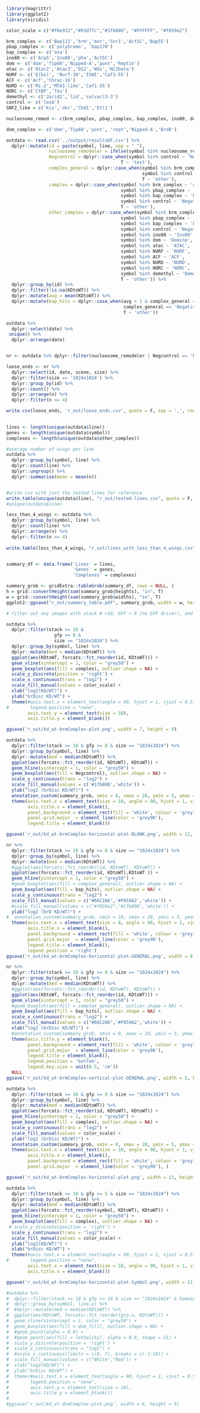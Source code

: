 
```r
library(magrittr)
library(ggplot2)
library(viridis)

color_scale = c("#f0e932","#03d7fc","#1fb800", "#FFFFFF", "#f059a2")
```

```r

brm_complex <- c('Bap111','brm','mor','Snr1','Act5C','Bap55')
pbap_complex <- c('polybromo', 'bap170')
bap_complex <- c('osa')
ino80 <- c('Arp5','Ino80','pho','Act5C')
dom <- c('dom','Tip60','Nipped-A','pont','Reptin')
atac <- c('Atac2','Atac3','D12','Wds','NC2beta')
NURF <- c('E(bx)', 'Nurf-38','ISWI','Caf1-55')
ACF <- c('Acf','Chrac-16')
NURD <- c('Mi-2','MTA1-like','Caf1-55')
NORC <- c('CtBP','Tou')
demethyl <- c('Jarid2','lid','su(var)3-3')
control <- c('lexA')
SNF2_like = c('kis','okr','Chd1','Etl1')

nucleosome_remod <- c(brm_complex, pbap_complex, bap_complex, ino80, dom, atac, NURF, ACF, NURD, SNF2_like)

dom_complex <- c('dom','Tip60','pont', 'rept','Nipped-A','Brd8')

outdata <- read.csv('../output/resultsDF.csv') %>%
  dplyr::mutate(id = paste(symbol, line, sep = "_"),
                nucleosome_remodeler = ifelse(symbol %in% nucleosome_remod, T, F),
                Negcontrol = dplyr::case_when(symbol %in% control ~ 'Negative-Control',
                                           T ~ 'test'),
                complex_general = dplyr::case_when(symbol %in% brm_complex | symbol %in% pbap_complex | symbol %in% bap_complex ~ 'PBAP/BAP',
                                                   symbol %in% control ~ 'Negative-Control',
                                                   T ~ 'other'),
                complex = dplyr::case_when(symbol %in% brm_complex ~ 'core',
                                           symbol %in% pbap_complex ~ 'pbap',
                                           symbol %in% bap_complex ~ 'bap',
                                           symbol %in% control ~ 'Negative-Control',
                                           T ~ 'other'),
                other_complex = dplyr::case_when(symbol %in% brm_complex ~ '(p)bap',
                                           symbol %in% pbap_complex ~ 'pbap',
                                           symbol %in% bap_complex ~ 'bap',
                                           symbol %in% control ~ 'Negative-Control',
                                           symbol %in% ino80 ~ 'Ino80',
                                           symbol %in% dom ~ 'Domino',
                                           symbol %in% atac ~ 'ATAC',
                                           symbol %in% NURF ~ 'NURF',
                                           symbol %in% ACF ~ 'ACF',
                                           symbol %in% NURD ~ 'NURD',
                                           symbol %in% NORC ~ 'NORC',
                                           symbol %in% demethyl ~ 'Demethylase',
                                           T ~ 'other')) %>%
  dplyr::group_by(id) %>%
  dplyr::filter(!is.na(KDtoWT)) %>%
  dplyr::mutate(avg = mean(KDtoWT)) %>%
  dplyr::mutate(bap_hits = dplyr::case_when(avg > 1 & complex_general == 'PBAP/BAP' ~ 'Brahma Complex',
                                            complex_general == 'Negative-Control' ~ 'Negative-Control',
                                            T ~ 'other'))

outdata %>% 
  dplyr::select(date) %>%
 unique() %>%
  dplyr::arrange(date)


nr <- outdata %>% dplyr::filter(nucleosome_remodeler | Negcontrol == 'Negative-Control')

loose_ends <- nr %>% 
  dplyr::select(id, date, scene, size) %>%
  dplyr::filter(size == '1024x1024') %>%
  dplyr::group_by(id) %>%
  dplyr::count() %>%
  dplyr::arrange(n) %>%
  dplyr::filter(n <= 4) 

write.csv(loose_ends, 'r_out/loose_ends.csv', quote = F, sep = ',', row.names = F, col.names = T)
  
```
```r

lines <- length(unique(outdata$line))
genes <- length(unique(outdata$symbol))
complexes <- length(unique(outdata$other_complex))

#average number of wings per line
outdata %>%
  dplyr::group_by(symbol, line) %>%
  dplyr::count(line) %>%
  dplyr::ungroup() %>% 
  dplyr::summarise(mean = mean(n))


#write csv with just the tested lines for reference
write.table(unique(outdata$line), "r_out/tested-lines.csv", quote = F, col.names = F, row.names = F, sep = ',')
#unique(outdata$line)

less_than_4_wings <- outdata %>%
  dplyr::group_by(symbol, line) %>%
  dplyr::count(line) %>%
  dplyr::arrange(n) %>%
  dplyr::filter(n <= 4)
  
write.table(less_than_4_wings, "r_out/lines_with_less_than_4_wings.csv", row.names = F, quote = F,sep = ',')


summary_df <- data.frame('Lines' = lines,
                         'Genes' = genes,
                         'Complexes' = complexes)

summary_grob <- gridExtra::tableGrob(summary_df, rows = NULL, )
h = grid::convertHeight(sum(summary_grob$heights), "in", T)
w = grid::convertHeight(sum(summary_grob$widths), "in", T)
ggplot2::ggsave("r_out/summary_table.pdf", summary_grob, width = w, height = h)


```


```r
# filter out any images with stack # <10, GFP < 8 (no GFP driver), and only use 1024x1024 dimensions

outdata %>%
  dplyr::filter(stack >= 10 &
                  gfp >= 8 &
                  size == "1024x1024") %>%
  dplyr::group_by(symbol, line) %>%
  dplyr::mutate(med = median(KDtoWT)) %>%
  ggplot(aes(KDtoWT, forcats::fct_reorder(id, KDtoWT))) +
  geom_vline(xintercept = 1, color = "grey50") +
  geom_boxplot(aes(fill = complex), outlier.shape = NA) +
  scale_y_discrete(position = 'right') +
  scale_x_continuous(trans = "log2") +
  scale_fill_manual(values = color_scale) +
  xlab("log2(KD/WT)") +
  ylab("brDisc KD/WT") +
  theme(#axis.text.x = element_text(angle = 90, hjust = 1, vjust = 0.5),
#        legend.position = "none",
        axis.text.y = element_text(size = 10),
        axis.title.y = element_blank())

ggsave('r_out/kd_wt-brmComplex-plot.png', width = 7, height = 9)

```

```r

outdata %>%
  dplyr::filter(stack >= 10 & gfp >= 8 & size == "1024x1024") %>%
  dplyr::group_by(symbol, line) %>%
  dplyr::mutate(med = median(KDtoWT)) %>%
  ggplot(aes(forcats::fct_reorder(id, KDtoWT), KDtoWT)) +
  geom_hline(yintercept = 1, color = "grey50") +
  geom_boxplot(aes(fill = Negcontrol), outlier.shape = NA) +
  scale_y_continuous(trans = "log2") +
  scale_fill_manual(values = c('#1fb800','white')) +
  ylab("log2 (brDisc KD/WT)") +
  annotation_custom(summary_grob, xmin = 0, xmax = 20, ymin = 5, ymax = 0) +
  theme(axis.text.x = element_text(size = 10, angle = 90, hjust = 1, vjust = 0.5),
        axis.title.x = element_blank(),
        panel.background = element_rect(fill = 'white', colour = 'grey10'),
        panel.grid.major  = element_line(color = 'grey90'),
        legend.title = element_blank())

ggsave('r_out/kd_wt-brmComplex-horizontal-plot-BLANK.png', width = 11, height = 5)

nr %>%
  dplyr::filter(stack >= 10 & gfp >= 8 & size == "1024x1024") %>%
  dplyr::group_by(symbol, line) %>%
  dplyr::mutate(med = median(KDtoWT)) %>%
  #ggplot(aes(forcats::fct_reorder(id, KDtoWT), KDtoWT)) +
  ggplot(aes(forcats::fct_reorder(id, KDtoWT),KDtoWT )) +
  geom_hline(yintercept = 1, color = "grey50") +
  #geom_boxplot(aes(fill = complex_general), outlier.shape = NA) +
  geom_boxplot(aes(fill = bap_hits), outlier.shape = NA) +
  scale_y_continuous(trans = "log2") +
  scale_fill_manual(values = c("#66C2A6",'#F059A2','white')) +
  #scale_fill_manual(values = c("#f059a2",'#1fb800','white')) +
  ylab("log2 (brD KD/WT)") +
#  annotation_custom(summary_grob, xmin = 10, xmax = 20, ymin = 5, ymax = 0) +
  theme(axis.text.x = element_text(size = 8, angle = 90, hjust = 1, vjust = 0.5),
        axis.title.x = element_blank(),
        panel.background = element_rect(fill = 'white', colour = 'grey10'),
        panel.grid.major  = element_line(color = 'grey90'),
        legend.title = element_blank(),
        legend.position = 'right')
ggsave('r_out/kd_wt-brmComplex-horizontal-plot-GENERAL.png', width = 8, height = 3)

nr %>%
  dplyr::filter(stack >= 10 & gfp >= 8 & size == "1024x1024") %>%
  dplyr::group_by(symbol, line) %>%
  dplyr::mutate(med = median(KDtoWT)) %>%
  #ggplot(aes(forcats::fct_reorder(id, KDtoWT), KDtoWT)) +
  ggplot(aes(KDtoWT, forcats::fct_reorder(id, KDtoWT))) +
  geom_vline(xintercept = 1, color = "grey50") +
  #geom_boxplot(aes(fill = complex_general), outlier.shape = NA) +
  geom_boxplot(aes(fill = bap_hits), outlier.shape = NA) +
  scale_x_continuous(trans = "log2") +
  scale_fill_manual(values = c("#66C2A6",'#F059A2','white')) +
  xlab("log2 (brDisc KD/WT)") +
  #annotation_custom(summary_grob, xmin = 0, xmax = 20, ymin = 5, ymax = 0) +
  theme(axis.title.y = element_blank(),
        panel.background = element_rect(fill = 'white', colour = 'grey10'),
        panel.grid.major  = element_line(color = 'grey90'),
        legend.title = element_blank(),
        legend.position = 'bottom',
        legend.key.size = unit(0.5, 'cm'))
  NULL
ggsave('r_out/kd_wt-brmComplex-vertical-plot-GENERAL.png', width = 5, height =7)

outdata %>%
  dplyr::filter(stack >= 10 & gfp >= 8 & size == "1024x1024") %>%
  dplyr::group_by(symbol, line) %>%
  dplyr::mutate(med = median(KDtoWT)) %>%
  ggplot(aes(forcats::fct_reorder(id, KDtoWT), KDtoWT)) +
  geom_hline(yintercept = 1, color = "grey50") +
  geom_boxplot(aes(fill = complex), outlier.shape = NA) +
  scale_y_continuous(trans = "log2") +
  scale_fill_manual(values = color_scale) +
  ylab("log2 (brDisc KD/WT)") +
  annotation_custom(summary_grob, xmin = 0, xmax = 20, ymin = 5, ymax = 0) +
  theme(axis.text.x = element_text(size = 10, angle = 90, hjust = 1, vjust = 0.5),
        axis.title.x = element_blank(),
        panel.background = element_rect(fill = 'white', colour = 'grey10'),
        panel.grid.major  = element_line(color = 'grey90'), )

ggsave('r_out/kd_wt-brmComplex-horizontal-plot.png', width = 11, height = 5)

```
```r



outdata %>%
  dplyr::filter(stack >= 10 & gfp >= 5 & size == "1024x1024") %>%
  dplyr::group_by(symbol, line) %>%
  dplyr::mutate(med = median(KDtoWT)) %>%
  ggplot(aes(forcats::fct_reorder(symbol, KDtoWT), KDtoWT)) +
  geom_hline(yintercept = 1, color = "grey50") +
  geom_boxplot(aes(fill = complex), outlier.shape = NA) +
 # scale_y_discrete(position = 'right') +
  scale_y_continuous(trans = "log2") +
  scale_fill_manual(values = color_scale) +
  ylab("log2(KD/WT)") +
  xlab("brDisc KD/WT") +
  theme(#axis.text.x = element_text(angle = 90, hjust = 1, vjust = 0.5),
#        legend.position = "none",
        axis.text.x = element_text(size = 10, angle = 90, hjust = 1, vjust = 0.5),
        axis.title.x = element_blank())

ggsave('r_out/kd_wt-brmComplex-horizontal-plot-Symbol.png', width = 11, height = 7)

```

```r
#outdata %>%
#  dplyr::filter(stack >= 10 & gfp >= 10 & size == "1024x1024" & homozygous == T) %>%
#  dplyr::group_by(symbol, line.x) %>%
#  #dplyr::mutate(med = median(KDtoWT)) %>%
#  ggplot(aes(KDtoWT, forcats::fct_reorder(grp.x, KDtoWT))) +
#  geom_vline(xintercept = 1, color = "grey50") +
#  geom_boxplot(aes(fill = dom_fill), outlier.shape = NA) +
#  #geom_point(alpha = 0.6) +
#  #geom_point(aes(fill = lethality), alpha = 0.8, shape = 21) +
#  scale_y_discrete(position = 'right') +
#  scale_x_continuous(trans = "log2") +
#  #scale_x_continuous(limits = c(0, 7), breaks = c(-1:10)) +
#  scale_fill_manual(values = c("White","Red")) +
#  xlab("log2(KD/WT)") +
#  ylab("brDisc KD/WT") +
#  theme(#axis.text.x = element_text(angle = 90, hjust = 1, vjust = 0.5),
#        legend.position = "none",
#        axis.text.y = element_text(size = 10),
#        axis.title.y = element_blank())
#
#ggsave('r_out/kd_wt-domComplex-plot.png', width = 6, height = 9)

```



